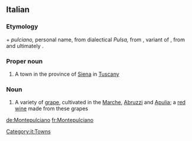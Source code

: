 ==Italian==
===Etymology=== 
{{m|it|monte}} +  ''pulciano,'' personal name, from dialectical ''Pulsa,'' from {{etyl|la|it}} {{m|la|publicianus}}, variant of {{m|la|publicius}}, from {{m|la|publicus}} and ultimately {{etyl|ett|it}}.
===Proper noun===
{{wikipedia|lang=it}}
{{it-proper noun}}

# A town in the province of [[Siena]] in [[Tuscany]]

===Noun===
{{head|it|noun|g=m|invariable}}

# A variety of [[grape]], cultivated in the [[Marche]], [[Abruzzi]] and [[Apulia]]; a [[red wine]] made from these grapes

[[Category:it:Towns]]

[[de:Montepulciano]]
[[fr:Montepulciano]]
